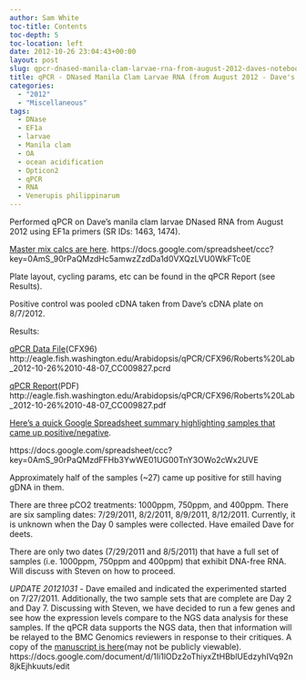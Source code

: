 ```yaml
---
author: Sam White
toc-title: Contents
toc-depth: 5
toc-location: left
date: 2012-10-26 23:04:43+00:00
layout: post
slug: qpcr-dnased-manila-clam-larvae-rna-from-august-2012-daves-notebook
title: qPCR - DNased Manila Clam Larvae RNA (from August 2012 - Dave's Notebook)
categories:
  - "2012"
  - "Miscellaneous"
tags:
  - DNase
  - EF1a
  - larvae
  - Manila clam
  - OA
  - ocean acidification
  - Opticon2
  - qPCR
  - RNA
  - Venerupis philippinarum
---
```


Performed qPCR on Dave's manila clam larvae DNased RNA from August 2012 using EF1a primers (SR IDs: 1463, 1474).

[Master mix calcs are here](https://docs.google.com/spreadsheet/ccc?key=0AmS_90rPaQMzdHc5amwzZzdDa1d0VXQzLVU0WkFTc0E). https://docs.google.com/spreadsheet/ccc?key=0AmS_90rPaQMzdHc5amwzZzdDa1d0VXQzLVU0WkFTc0E

Plate layout, cycling params, etc can be found in the qPCR Report (see Results).

Positive control was pooled cDNA taken from Dave's cDNA plate on 8/7/2012.

Results:

[qPCR Data File](https://eagle.fish.washington.edu/Arabidopsis/qPCR/CFX96/Roberts%20Lab_2012-10-26%2010-48-07_CC009827.pcrd)(CFX96) http://eagle.fish.washington.edu/Arabidopsis/qPCR/CFX96/Roberts%20Lab_2012-10-26%2010-48-07_CC009827.pcrd

[qPCR Report](https://eagle.fish.washington.edu/Arabidopsis/qPCR/CFX96/Roberts%20Lab_2012-10-26%2010-48-07_CC009827.pdf)(PDF) http://eagle.fish.washington.edu/Arabidopsis/qPCR/CFX96/Roberts%20Lab_2012-10-26%2010-48-07_CC009827.pdf

[Here's a quick Google Spreadsheet summary highlighting samples that came up positive/negative](https://docs.google.com/spreadsheet/ccc?key=0AmS_90rPaQMzdFFHb3YwWE01UG00TnY3OWo2cWx2UVE).

https://docs.google.com/spreadsheet/ccc?key=0AmS_90rPaQMzdFFHb3YwWE01UG00TnY3OWo2cWx2UVE

Approximately half of the samples (~27) came up positive for still having gDNA in them.

There are three pCO2 treatments: 1000ppm, 750ppm, and 400ppm. There are six sampling dates: 7/29/2011, 8/2/2011, 8/9/2011, 8/12/2011. Currently, it is unknown when the Day 0 samples were collected. Have emailed Dave for deets.

There are only two dates (7/29/2011 and 8/5/2011) that have a full set of samples (i.e. 1000ppm, 750ppm and 400ppm) that exhibit DNA-free RNA. Will discuss with Steven on how to proceed.

_UPDATE 20121031_ - Dave emailed and indicated the experimented started on 7/27/2011. Additionally, the two sample sets that are complete are Day 2 and Day 7. Discussing with Steven, we have decided to run a few genes and see how the expression levels compare to the NGS data analysis for these samples. If the qPCR data supports the NGS data, then that information will be relayed to the BMC Genomics reviewers in response to their critiques. A copy of the [manuscript is here](https://docs.google.com/document/d/1Ii1lODz2oThiyxZtHBblUEdzyhIVq92n8jkEjhkuuts/edit)(may not be publicly viewable). https://docs.google.com/document/d/1Ii1lODz2oThiyxZtHBblUEdzyhIVq92n8jkEjhkuuts/edit

